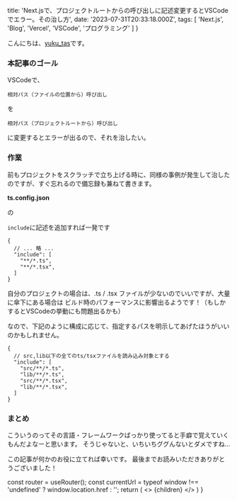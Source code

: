 


  title: 'Next.jsで、プロジェクトルートからの呼び出しに記述変更するとVSCodeでエラー。その治し方',
  date: '2023-07-31T20:33:18.000Z',
  tags: [
    'Next.js',
    'Blog',
    'Vercel',
    'VSCode',
    'プログラミング'
  ]
}

<TagLinks tags={meta.tags} />

こんにちは、[yuku_tas](https://twitter.com/yuku_tas)です。

### 本記事のゴール

VSCodeで、

```
相対パス（ファイルの位置から）呼び出し
```

を

```
相対パス（プロジェクトルートから）呼び出し
```

に変更するとエラーが出るので、それを治したい。

### 作業

前もプロジェクトをスクラッチで立ち上げる時に、同様の事例が発生して治したのですが、すぐ忘れるので備忘録も兼ねて書きます。

**ts.config.json**

の

`include`に記述を追加すれば一発です

```
{
  // ... 略 ...
  "include": [
    "**/*.ts",
    "**/*.tsx",
  ]
}
```

自分のプロジェクトの場合は、.ts / .tsx ファイルが少ないのでいいですが、大量に傘下にある場合は
ビルド時のパフォーマンスに影響出るようです！（もしかするとVSCodeの挙動にも問題出るかも）

なので、下記のように構成に応じて、指定するパスを明示してあげたほうがいいのかもしれません。

```
{
  // src,lib以下の全てのts/tsxファイルを読み込み対象とする
  "include": [
    "src/**/*.ts",
    "lib/**/*.ts",
    "src/**/*.tsx",
    "lib/**/*.tsx",
  ]
}
```

### まとめ

こういうのってその言語・フレームワークばっかり使ってると手癖で覚えていくもんだよなーと思います。
そうじゃないと、いちいちググんないとダメですね...

この記事が何かのお役に立てれば幸いです。
最後までお読みいただきありがとうございました！

  const router = useRouter();
  const currentUrl = typeof window !== 'undefined' ? window.location.href : '';
  return (
    <Layout meta={meta}>
      <>
        {children}
        <ShareButton url={currentUrl} title={meta.title} />
      </>
    </Layout>
  )
}
